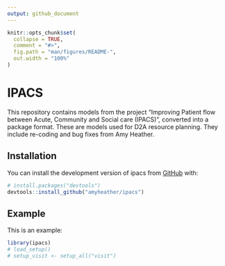 ```yaml
---
output: github_document
---
```


<!-- README.md is generated from README.Rmd. Please edit that file -->

```r
knitr::opts_chunk$set(
  collapse = TRUE,
  comment = "#>",
  fig.path = "man/figures/README-",
  out.width = "100%"
)
```

# IPACS

<!-- badges: start -->
<!-- badges: end -->

This repository contains models from the project "Improving Patient flow 
between Acute, Community and Social care (IPACS)", converted into a package
format. These are models used for D2A resource planning. They include re-coding 
and bug fixes from Amy Heather.

## Installation

You can install the development version of ipacs from [GitHub](https://github.com/) with:

``` r
# install.packages("devtools")
devtools::install_github("amyheather/ipacs")
```

## Example

This is an example:

```r
library(ipacs)
# load_setup()
# setup_visit <- setup_all("visit")
```
